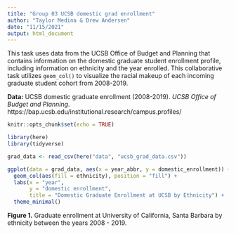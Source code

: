 ```yaml
---
title: "Group 03 UCSB domestic grad enrollment"
author: "Taylor Medina & Drew Andersen"
date: "11/15/2021"
output: html_document
---
```


This task uses data from the UCSB Office of Budget and Planning that contains information on the domestic graduate student enrollment profile, including information on ethnicity and the year enrolled. This collaborative task utilizes `geom_col()` to visualize the racial makeup of each incoming graduate student cohort from 2008-2019. 

**Data:** UCSB domestic graduate enrollment (2008-2019). *UCSB Office of Budget and Planning*. https://bap.ucsb.edu/institutional.research/campus.profiles/

```r
knitr::opts_chunk$set(echo = TRUE)

library(here)
library(tidyverse)
```

```r
grad_data <- read_csv(here("data", "ucsb_grad_data.csv"))
```

```r
ggplot(data = grad_data, aes(x = year_abbr, y = domestic_enrollment)) +
  geom_col(aes(fill = ethnicity), position = "fill") +
  labs(x = "year",
       y = "domestic enrollment",
       title = "Domestic Graduate Enrollment at UCSB by Ethnicity") +
  theme_minimal()
```

**Figure 1.** Graduate enrollment at University of California, Santa Barbara by ethnicity between the years 2008 - 2019. 


